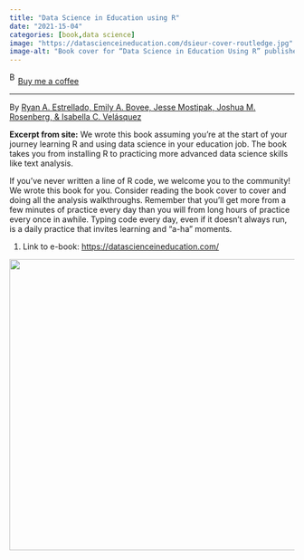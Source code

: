 ```yaml
---
title: "Data Science in Education using R"
date: "2021-15-04"
categories: [book,data science]
image: "https://datascienceineducation.com/dsieur-cover-routledge.jpg"
image-alt: "Book cover for “Data Science in Education Using R” published by Routledge. The top half is a solid black background with the title in bold white text and the authors' names—Ryan A. Estrellado, Emily A. Freer, Jesse Mostipak, Joshua M. Rosenberg, and Isabella C. Velásquez—listed below. The bottom half shows a horizontal row of colored pencils arranged in a bar chart shape, set against a lined paper background."
---
```


<link href="https://fonts.googleapis.com/css?family=Cookie" rel="stylesheet"><a class="bmc-button" target="_blank" href="https://www.buymeacoffee.com/JoscelinRocha">![Buy me a coffee](https://cdn.buymeacoffee.com/buttons/bmc-new-btn-logo.svg){alt="Buy me a coffee" width="15" height="21"}Buy me a coffee</a>

------------------------------------------------------------------------

By [Ryan A. Estrellado, Emily A. Bovee, Jesse Mostipak, Joshua M. Rosenberg, & Isabella C. Velásquez](https://datascienceineducation.com/)

**Excerpt from site:** We wrote this book assuming you're at the start of your journey learning R and using data science in your education job. The book takes you from installing R to practicing more advanced data science skills like text analysis.

If you've never written a line of R code, we welcome you to the community! We wrote this book for you. Consider reading the book cover to cover and doing all the analysis walkthroughs. Remember that you'll get more from a few minutes of practice every day than you will from long hours of practice every once in awhile. Typing code every day, even if it doesn't always run, is a daily practice that invites learning and "a-ha" moments.

1.  Link to e-book: <https://datascienceineducation.com/>

![](https://datascienceineducation.com/dsieur-cover-routledge.jpg){width="514"}
